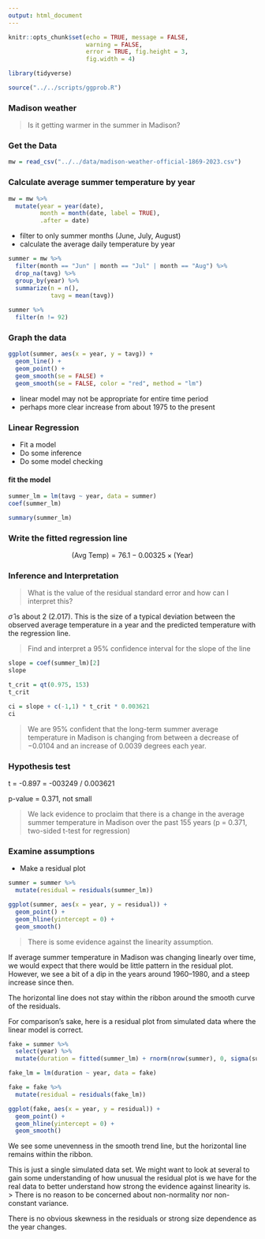 ```yaml
---
output: html_document
---
```


```r
knitr::opts_chunk$set(echo = TRUE, message = FALSE,
                      warning = FALSE,
                      error = TRUE, fig.height = 3,
                      fig.width = 4)

library(tidyverse)

source("../../scripts/ggprob.R")
```

### Madison weather

> Is it getting warmer in the summer in Madison?

### Get the Data

```r
mw = read_csv("../../data/madison-weather-official-1869-2023.csv")
```

### Calculate average summer temperature by year

```r
mw = mw %>% 
  mutate(year = year(date),
         month = month(date, label = TRUE),
         .after = date)
```

- filter to only summer months (June, July, August)
- calculate the average daily temperature by year

```r
summer = mw %>% 
  filter(month == "Jun" | month == "Jul" | month == "Aug") %>% 
  drop_na(tavg) %>% 
  group_by(year) %>% 
  summarize(n = n(),
            tavg = mean(tavg))
  
summer %>% 
  filter(n != 92)
```

### Graph the data

```r
ggplot(summer, aes(x = year, y = tavg)) +
  geom_line() +
  geom_point() +
  geom_smooth(se = FALSE) +
  geom_smooth(se = FALSE, color = "red", method = "lm")
```

- linear model may not be appropriate for entire time period
- perhaps more clear increase from about 1975 to the present

### Linear Regression

- Fit a model
- Do some inference
- Do some model checking

#### fit the model

```r
summer_lm = lm(tavg ~ year, data = summer)
coef(summer_lm)

summary(summer_lm)
```

### Write the fitted regression line

$$
(\text{Avg Temp}) = 76.1 - 0.00325 \times (\text{Year})
$$

### Inference and Interpretation

> What is the value of the residual standard error and how can I interpret this?

$\hat{\sigma}$ is about 2 (2.017). This is the size of a typical deviation between the observed average temperature in a year and the predicted temperature with the regression line.

> Find and interpret a 95% confidence interval for the slope of the line

```r
slope = coef(summer_lm)[2]
slope

t_crit = qt(0.975, 153)
t_crit

ci = slope + c(-1,1) * t_crit * 0.003621
ci
```

> We are 95% confident that the long-term summer average temperature in Madison is changing from between a decrease of $-0.0104$ and an increase of 0.0039 degrees each year.

### Hypothesis test

t = -0.897 = -003249 / 0.003621

p-value = 0.371,  not small

> We lack evidence to proclaim that there is a change in the average summer temperature in Madison over the past 155 years (p = 0.371, two-sided t-test for regression)


### Examine assumptions

- Make a residual plot

```r
summer = summer %>% 
  mutate(residual = residuals(summer_lm))

ggplot(summer, aes(x = year, y = residual)) +
  geom_point() +
  geom_hline(yintercept = 0) +
  geom_smooth()
```

> There is some evidence against the linearity assumption.

If average summer temperature in Madison was changing linearly over time, we would expect that there would be little pattern in the residual plot. However, we see a bit of a dip in the years around 1960--1980, and a steep increase since then.

The horizontal line does not stay within the ribbon around the smooth curve of the residuals.

For comparison's sake, here is a residual plot from simulated data where the linear model is correct.

```r
fake = summer %>% 
  select(year) %>% 
  mutate(duration = fitted(summer_lm) + rnorm(nrow(summer), 0, sigma(summer_lm)))

fake_lm = lm(duration ~ year, data = fake)

fake = fake %>% 
  mutate(residual = residuals(fake_lm))

ggplot(fake, aes(x = year, y = residual)) +
  geom_point() +
  geom_hline(yintercept = 0) +
  geom_smooth()
```

We see some unevenness in the smooth trend line, but the horizontal line remains within the ribbon.

This is just a single simulated data set. We might want to look at several to gain some understanding of how unusual the residual plot is we have for the real data to better understand how strong the evidence against linearity is.
> There is no reason to be concerned about non-normality nor non-constant variance.

There is no obvious skewness in the residuals or strong size dependence as the year changes.

